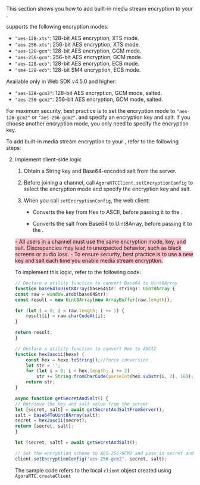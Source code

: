 
<PlatformWrapper platform="web">

This section shows you how to add built-in media stream encryption to your <Vpl k="CLIENT" />.

<Vpd k="SDK" /> supports the following encryption modes:

- `"aes-128-xts"`: 128-bit AES encryption, XTS mode.
- `"aes-256-xts"`: 256-bit AES encryption, XTS mode.
- `"aes-128-gcm"`: 128-bit AES encryption, GCM mode.
- `"aes-256-gcm"`: 256-bit AES encryption, GCM mode.
- `"aes-128-ecb"`: 128-bit AES encryption, ECB mode.
- `"sm4-128-ecb"`: 128-bit SM4 encryption, ECB mode.

Available only in Web SDK v4.5.0 and higher:
- `"aes-128-gcm2"`: 128-bit AES encryption, GCM mode, salted. 
- `"aes-256-gcm2"`: 256-bit AES encryption, GCM mode, salted. 

For maximum security, best practice is to set the encryption mode to `"aes-128-gcm2"` or `"aes-256-gcm2"`. and specify an encryption key and salt. If you choose another encryption mode, you only need to specify the encryption key.

To add built-in media stream encryption to your <Vpl k="CLIENT" />, refer to the following steps:

<KeyAndSalt />

2. Implement client-side logic

    1. Obtain a String key and Base64-encoded salt from the server.

    1. Before joining a channel, call `AgoraRTCClient.setEncryptionConfig` to select the encryption mode and specify the encryption key and salt.

    1. When you call `setEncryptionConfig`, the web client:
    
        * Converts the key from Hex to ASCII, before passing it to the <Vpd k="SDK"/>.

        * Converts the salt from Base64 to Uint8Array, before passing it to the <Vpd k="SDK"/>.

    <Admonition type="caution" title="note" style="background-color:pink">
    - All users in a channel must use the same encryption mode, key, and salt. Discrepancies may lead to unexpected behavior, such as black screens or audio loss.
    - To ensure security, best practice is to use a new key and salt each time you enable media stream encryption.
    </Admonition>

    To implement this logic, refer to the following code:

    ```javascript
    // Declare a utility function to convert Base64 to Uint8Array
    function base64ToUint8Array(base64Str: string): Uint8Array {
    const raw = window.atob(base64Str);
    const result = new Uint8Array(new ArrayBuffer(raw.length));

    for (let i = 0; i < raw.length; i += 1) {
        result[i] = raw.charCodeAt(i);
    }

    return result;
    }

    // Declare a utility function to convert Hex to ASCII
    function hex2ascii(hexx) {
        const hex = hexx.toString();//force conversion
        let str = '';
        for (let i = 0; i < hex.length; i += 2)
            str += String.fromCharCode(parseInt(hex.substr(i, 2), 16));
        return str;
    }

    async function getSecretAndSalt() {
    // Retrieve the key and salt value from the server
    let [secret, salt] = await getSecretAndSaltFromServer();
    salt = base64ToUint8Array(salt);
    secret = hex2ascii(secret);
    return [secret, salt];
    }

    let [secret, salt] = await getSecretAndSalt();

    // Set the encryption scheme to AES-256-GCM2 and pass in secret and salt
    client.setEncryptionConfig("aes-256-gcm2", secret, salt);
    ```

    The sample code refers to the local `client` object created using `AgoraRTC.createClient`

</PlatformWrapper>
